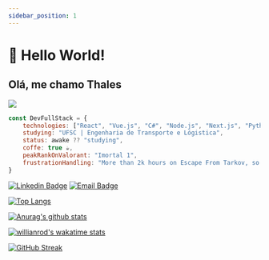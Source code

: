 ```yaml
---
sidebar_position: 1
---
```



# 👋 Hello World!
## Olá, me chamo Thales

<img src={img}/>


```js
const DevFullStack = {
    technologies: ["React", "Vue.js", "C#", "Node.js", "Next.js", "Python", "CSS", "SASS"],
    studying: "UFSC | Engenharia de Transporte e Lógistica",
    status: awake ?? "studying",
    coffe: true ☕,
    peakRankOnValorant: "Imortal 1",
    frustrationHandling: "More than 2k hours on Escape From Tarkov, so yes for sure.",
}
```

[![Linkedin Badge](https://img.shields.io/badge/-Thales%20Sato-282A36?style=for-the-badge&logo=Linkedin&logoColor=DD6387&link=https://www.linkedin.com/in/thalessato/)](https://www.linkedin.com/in/thalessato/) 
[![Email Badge](https://img.shields.io/badge/-thalesms2@outlook.com-282A36?style=for-the-badge&logo=Gmail&logoColor=DD6387&link=mailto:thalesms2@outlook.com)](mailto:thalesms2@outlook.com)


[![Top Langs](https://github-readme-stats.vercel.app/api/top-langs/?username=thalesms2&layout=compact&theme=dracula&locale=pt-br)](https://github.com/thalesms2/github-readme-stats)

[![Anurag's github stats](https://github-readme-stats.vercel.app/api?username=thalesms2&hide=issues,prs&show_icons=true&theme=dracula&count_private=true&locale=pt-br&custom_title=Estatísticas%20do%20Github%20de%20Thales)](https://github.com/anuraghazra/github-readme-stats)

[![willianrod's wakatime stats](https://github-readme-stats.vercel.app/api/wakatime?username=thalesms2&theme=dracula&locale=pt-br&hide_progress=true&custom_title=Estatisticas%20Dessa%20Semana%20Wakatime)](https://github.com/anuraghazra/github-readme-stats)

[![GitHub Streak](http://github-readme-streak-stats.herokuapp.com?user=thalesms2&theme=dracula&date_format=j%20M%5B%20Y%5D)](https://git.io/streak-stats)
